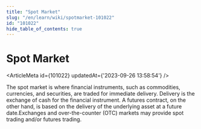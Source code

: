 ```yaml
---
title: "Spot Market"
slug: "/en/learn/wiki/spotmarket-101022"
id: "101022"
hide_table_of_contents: true
---
```



# Spot Market

<ArticleMeta id={101022} updatedAt={'2023-09-26 13:58:54'} />
<div className='border-solid border-b border-t-0 my-4 border-[var(--ifm-color-gray-300)]' />

The spot market is where financial instruments, such as commodities, currencies, and securities, are traded for immediate delivery. Delivery is the exchange of cash for the financial instrument. A futures contract, on the other hand, is based on the delivery of the underlying asset at a future date.Exchanges and over-the-counter (OTC) markets may provide spot trading and/or futures trading.
